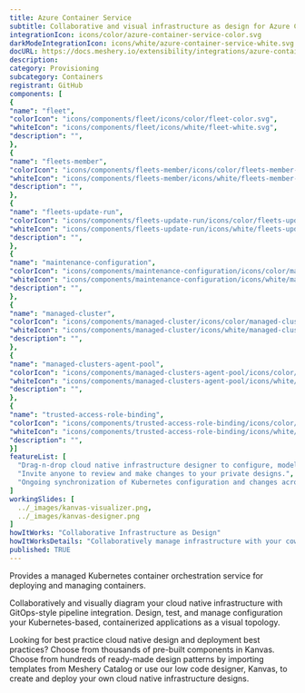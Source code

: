 ```yaml
---
title: Azure Container Service
subtitle: Collaborative and visual infrastructure as design for Azure Container Service
integrationIcon: icons/color/azure-container-service-color.svg
darkModeIntegrationIcon: icons/white/azure-container-service-white.svg
docURL: https://docs.meshery.io/extensibility/integrations/azure-container-service
description: 
category: Provisioning
subcategory: Containers
registrant: GitHub
components: [
{
"name": "fleet",
"colorIcon": "icons/components/fleet/icons/color/fleet-color.svg",
"whiteIcon": "icons/components/fleet/icons/white/fleet-white.svg",
"description": "",
},
{
"name": "fleets-member",
"colorIcon": "icons/components/fleets-member/icons/color/fleets-member-color.svg",
"whiteIcon": "icons/components/fleets-member/icons/white/fleets-member-white.svg",
"description": "",
},
{
"name": "fleets-update-run",
"colorIcon": "icons/components/fleets-update-run/icons/color/fleets-update-run-color.svg",
"whiteIcon": "icons/components/fleets-update-run/icons/white/fleets-update-run-white.svg",
"description": "",
},
{
"name": "maintenance-configuration",
"colorIcon": "icons/components/maintenance-configuration/icons/color/maintenance-configuration-color.svg",
"whiteIcon": "icons/components/maintenance-configuration/icons/white/maintenance-configuration-white.svg",
"description": "",
},
{
"name": "managed-cluster",
"colorIcon": "icons/components/managed-cluster/icons/color/managed-cluster-color.svg",
"whiteIcon": "icons/components/managed-cluster/icons/white/managed-cluster-white.svg",
"description": "",
},
{
"name": "managed-clusters-agent-pool",
"colorIcon": "icons/components/managed-clusters-agent-pool/icons/color/managed-clusters-agent-pool-color.svg",
"whiteIcon": "icons/components/managed-clusters-agent-pool/icons/white/managed-clusters-agent-pool-white.svg",
"description": "",
},
{
"name": "trusted-access-role-binding",
"colorIcon": "icons/components/trusted-access-role-binding/icons/color/trusted-access-role-binding-color.svg",
"whiteIcon": "icons/components/trusted-access-role-binding/icons/white/trusted-access-role-binding-white.svg",
"description": "",
}]
featureList: [
  "Drag-n-drop cloud native infrastructure designer to configure, model, and deploy your workloads.",
  "Invite anyone to review and make changes to your private designs.",
  "Ongoing synchronization of Kubernetes configuration and changes across any number of clusters."
]
workingSlides: [
  ../_images/kanvas-visualizer.png,
  ../_images/kanvas-designer.png
]
howItWorks: "Collaborative Infrastructure as Design"
howItWorksDetails: "Collaboratively manage infrastructure with your coworkers synchronously sharing the same designs."
published: TRUE
---
```

<p>
Provides a managed Kubernetes container orchestration service for deploying and managing containers.
</p>
<p>
    Collaboratively and visually diagram your cloud native infrastructure with GitOps-style pipeline integration. Design, test, and manage configuration your Kubernetes-based, containerized applications as a visual topology.
</p>
<p>
    Looking for best practice cloud native design and deployment best practices? Choose from thousands of pre-built components in Kanvas. Choose from hundreds of ready-made design patterns by importing templates from Meshery Catalog or use our low code designer, Kanvas, to create and deploy your own cloud native infrastructure designs.
</p>
